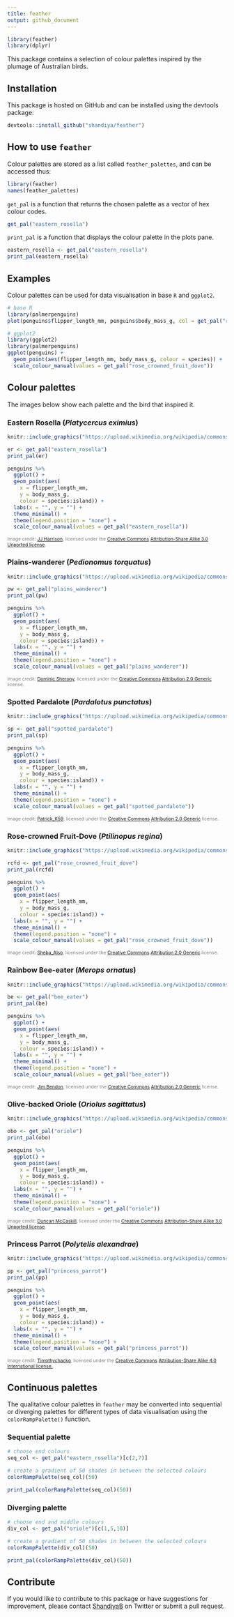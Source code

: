 ```yaml
---
title: feather
output: github_document
---
```


```r
library(feather)
library(dplyr)
```

This package contains a selection of colour palettes inspired by the plumage of Australian birds.


## Installation

This package is hosted on GitHub and can be installed using the devtools package:

```r
devtools::install_github("shandiya/feather")
```


## How to use `feather`

Colour palettes are stored as a list called `feather_palettes`, and can be accessed thus:

```r
library(feather)
names(feather_palettes)
```

`get_pal` is a function that returns the chosen palette as a vector of hex colour codes.

```r
get_pal("eastern_rosella")
```

`print_pal` is a function that displays the colour palette in the plots pane.

```r
eastern_rosella <- get_pal("eastern_rosella")
print_pal(eastern_rosella)
```

## Examples

Colour palettes can be used for data visualisation in base `R` and `ggplot2`.

```r

# base R
library(palmerpenguins)
plot(penguins$flipper_length_mm, penguins$body_mass_g, col = get_pal("rose_crowned_fruit_dove")[factor(penguins$species)], pch = 19)

# ggplot2
library(ggplot2)
library(palmerpenguins)
ggplot(penguins) +
  geom_point(aes(flipper_length_mm, body_mass_g, colour = species)) +
  scale_colour_manual(values = get_pal("rose_crowned_fruit_dove"))

```

## Colour palettes

The images below show each palette and the bird that inspired it. 

### Eastern Rosella (*Platycercus eximius*)

```r

knitr::include_graphics("https://upload.wikimedia.org/wikipedia/commons/thumb/3/33/Platycercus_eximius_diemenensis_male.jpg/320px-Platycercus_eximius_diemenensis_male.jpg")

er <- get_pal("eastern_rosella")
print_pal(er)

penguins %>%
  ggplot() +
  geom_point(aes(
    x = flipper_length_mm,
    y = body_mass_g,
    colour = species:island)) +
  labs(x = "", y = "") +
  theme_minimal() +
  theme(legend.position = "none") +
  scale_colour_manual(values = get_pal("eastern_rosella"))

```
<span style="color: grey; font-size: 8pt">Image credit: [JJ Harrison](https://commons.wikimedia.org/wiki/File:Platycercus_eximius_diemenensis_male.jpg), licensed under the [Creative Commons](https://en.wikipedia.org/wiki/Creative_Commons) [Attribution-Share Alike 3.0 Unported license](https://creativecommons.org/licenses/by-sa/3.0/deed.en).</span> 


### Plains-wanderer (*Pedionomus torquatus*)

```r

knitr::include_graphics("https://upload.wikimedia.org/wikipedia/commons/1/1c/Plains-wanderer_%28Pedionomus_torquatus%29_7_%2830547426803%29.jpg")

pw <- get_pal("plains_wanderer")
print_pal(pw)

penguins %>%
  ggplot() +
  geom_point(aes(
    x = flipper_length_mm,
    y = body_mass_g,
    colour = species:island)) +
  labs(x = "", y = "") +
  theme_minimal() +
  theme(legend.position = "none") +
  scale_colour_manual(values = get_pal("plains_wanderer"))
```
<span style="color: grey; font-size: 8pt">Image credit: [Dominic Sherony](https://commons.wikimedia.org/wiki/File:Plains-wanderer_(Pedionomus_torquatus)_7_(30547426803).jpg), licensed under the [Creative Commons](https://en.wikipedia.org/wiki/Creative_Commons) [Attribution 2.0 Generic](https://creativecommons.org/licenses/by/2.0/deed.en) license.</span> 


### Spotted Pardalote (*Pardalotus punctatus*)

```r

knitr::include_graphics("https://upload.wikimedia.org/wikipedia/commons/thumb/7/78/Spotted_Pardalote_%28Pardalotus_punctatus%29_male_%2819205338781%29.jpg/1024px-Spotted_Pardalote_%28Pardalotus_punctatus%29_male_%2819205338781%29.jpg")

sp <- get_pal("spotted_pardalote")
print_pal(sp)

penguins %>%
  ggplot() +
  geom_point(aes(
    x = flipper_length_mm,
    y = body_mass_g,
    colour = species:island)) +
  labs(x = "", y = "") +
  theme_minimal() +
  theme(legend.position = "none") +
  scale_colour_manual(values = get_pal("spotted_pardalote"))
``` 
<span style="color: grey; font-size: 8pt">Image credit: [Patrick_K59](https://commons.wikimedia.org/wiki/File:Spotted_Pardalote_(Pardalotus_punctatus)_male_(19205338781).jpg), licensed under the [Creative Commons](https://en.wikipedia.org/wiki/Creative_Commons) [Attribution 2.0 Generic](https://creativecommons.org/licenses/by/2.0/deed.en) license.</span>


### Rose-crowned Fruit-Dove (*Ptilinopus regina*)

```r
knitr::include_graphics("https://upload.wikimedia.org/wikipedia/commons/7/72/Rose_crowned_Fruit_Dove_at_Australia_Zoo-1_%289098717408%29.jpg")

rcfd <- get_pal("rose_crowned_fruit_dove")
print_pal(rcfd)

penguins %>%
  ggplot() +
  geom_point(aes(
    x = flipper_length_mm,
    y = body_mass_g,
    colour = species:island)) +
  labs(x = "", y = "") +
  theme_minimal() +
  theme(legend.position = "none") +
  scale_colour_manual(values = get_pal("rose_crowned_fruit_dove"))
``` 
<span style="color: grey; font-size: 8pt">Image credit: [Sheba_Also](https://commons.m.wikimedia.org/wiki/File:Rose_crowned_Fruit_Dove_at_Australia_Zoo-1_(9098717408).jpg), licensed under the [Creative Commons](https://en.wikipedia.org/wiki/Creative_Commons) [Attribution 2.0 Generic](https://creativecommons.org/licenses/by/2.0/deed.en) license.</span>


### Rainbow Bee-eater (*Merops ornatus*)

```r
knitr::include_graphics("https://upload.wikimedia.org/wikipedia/commons/2/26/Rainbow_bee_eater_%289847155264%29.jpg")

be <- get_pal("bee_eater")
print_pal(be)

penguins %>%
  ggplot() +
  geom_point(aes(
    x = flipper_length_mm,
    y = body_mass_g,
    colour = species:island)) +
  labs(x = "", y = "") +
  theme_minimal() +
  theme(legend.position = "none") +
  scale_colour_manual(values = get_pal("bee_eater"))
``` 
<span style="color: grey; font-size: 8pt">Image credit: [Jim Bendon](https://commons.wikimedia.org/wiki/File:Rainbow_bee_eater_(9847155264).jpg), licensed under the [Creative Commons](https://en.wikipedia.org/wiki/Creative_Commons) [Attribution 2.0 Generic](https://creativecommons.org/licenses/by/2.0/deed.en) license.</span>


### Olive-backed Oriole (*Oriolus sagittatus*)

```r
knitr::include_graphics("https://upload.wikimedia.org/wikipedia/commons/8/82/Oriolus_sagittatus_-Canberra%2C_Australia-8a.jpg")

obo <- get_pal("oriole")
print_pal(obo)

penguins %>%
  ggplot() +
  geom_point(aes(
    x = flipper_length_mm,
    y = body_mass_g,
    colour = species:island)) +
  labs(x = "", y = "") +
  theme_minimal() +
  theme(legend.position = "none") +
  scale_colour_manual(values = get_pal("oriole"))
``` 
<span style="color: grey; font-size: 8pt">Image credit: [Duncan McCaskill](https://commons.wikimedia.org/wiki/File:Oriolus_sagittatus_-Canberra,_Australia-8a.jpg), licensed under the [Creative Commons](https://en.wikipedia.org/wiki/Creative_Commons) [Attribution-Share Alike 3.0 Unported license](https://creativecommons.org/licenses/by-sa/3.0/deed.en).</span>


### Princess Parrot (*Polytelis alexandrae*)

```r
knitr::include_graphics("https://upload.wikimedia.org/wikipedia/commons/thumb/1/18/Princess_Parrot_HD_pic.JPG/640px-Princess_Parrot_HD_pic.JPG")

pp <- get_pal("princess_parrot")
print_pal(pp)

penguins %>%
  ggplot() +
  geom_point(aes(
    x = flipper_length_mm,
    y = body_mass_g,
    colour = species:island)) +
  labs(x = "", y = "") +
  theme_minimal() +
  theme(legend.position = "none") +
  scale_colour_manual(values = get_pal("princess_parrot"))
``` 
<span style="color: grey; font-size: 8pt">Image credit: [Timothychacko](https://commons.wikimedia.org/wiki/File:Princess_Parrot_HD_pic.JPG), licensed under the [Creative Commons](https://en.wikipedia.org/wiki/Creative_Commons) [Attribution-Share Alike 4.0 International license.](https://creativecommons.org/licenses/by-sa/4.0/deed.en).</span>


## Continuous palettes

The qualitative colour palettes in `feather` may be converted into sequential or diverging palettes for different types of data visualisation using the `colorRampPalette()` function.  

### Sequential palette  

```r
# choose end colours
seq_col <- get_pal("eastern_rosella")[c(2,7)]

# create a gradient of 50 shades in between the selected colours 
colorRampPalette(seq_col)(50)
```

```r
print_pal(colorRampPalette(seq_col)(50))
```


### Diverging palette  

```r
# choose end and middle colours
div_col <- get_pal("oriole")[c(1,5,10)]

# create a gradient of 50 shades in between the selected colours 
colorRampPalette(div_col)(50)
```

```r
print_pal(colorRampPalette(div_col)(50))
```


## Contribute

If you would like to contribute to this package or have suggestions for improvement, please contact [ShandiyaB](https://twitter.com/ShandiyaB) on Twitter or submit a pull request. 



